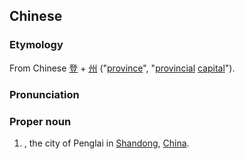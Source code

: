 ==Chinese==
{{zh-forms}}
{{wikipedia|Dengzhou}}

===Etymology===
From Chinese [[登]] + [[州]] ("[[province]]", "[[provincial]] [[capital]]").

===Pronunciation===
{{zh-pron
|m=Dēngzhōu
|cat=pn
}}

===Proper noun===
{{zh-proper noun}}

# {{lb|zh|historical}} {{former name of|蓬萊|lang=zh|nodot=1}}, the city of Penglai in [[Shandong]], [[China]].